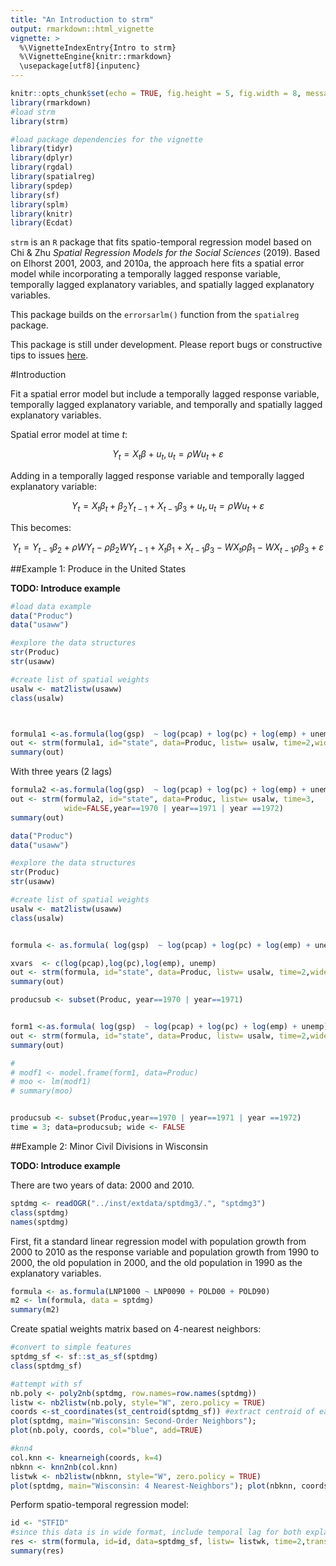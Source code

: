 ---
title: "An Introduction to strm"
output: rmarkdown::html_vignette
vignette: >
  %\VignetteIndexEntry{Intro to strm}
  %\VignetteEngine{knitr::rmarkdown}
  \usepackage[utf8]{inputenc}
---

```{r setup, include=FALSE}
knitr::opts_chunk$set(echo = TRUE, fig.height = 5, fig.width = 8, message = TRUE, warning = FALSE)
library(rmarkdown)
#load strm
library(strm)

#load package dependencies for the vignette
library(tidyr)
library(dplyr)
library(rgdal)
library(spatialreg)
library(spdep)
library(sf)
library(splm)
library(knitr)
library(Ecdat)
```

`strm` is an `R` package that fits spatio-temporal regression model based on Chi & Zhu *Spatial Regression Models for the Social Sciences* (2019). Based on Elhorst 2001, 2003, and 2010a, the approach here fits a spatial error model while incorporating a temporally lagged response variable, temporally lagged explanatory variables, and spatially lagged explanatory variables.

This package builds on the `errorsarlm()` function from the `spatialreg` package.

This package is still under development. Please report bugs or constructive tips to issues [here](https://github.com/mkamenet3/strm/issues).


#Introduction


Fit a spatial error model but include a temporally lagged response variable, temporally lagged explanatory variable, and temporally and spatially lagged explanatory variables.

Spatial error model at time $t$:

$$Y_t = X_t \beta + u_t, u_t=\rho Wu_t + \varepsilon$$

Adding in a temporally lagged response variable and temporally lagged explanatory variable:

$$Y_t = X_t\beta_t + \beta_2Y_{t-1} + X_{t-1}\beta_3 + u_t, u_t=\rho Wu_t + \varepsilon$$


This becomes:

$$Y_t = Y_{t-1} \beta_2 + \rho W Y_t - \rho\beta_2 WY_{t-1} + X_t \beta_1 + X_{t-1}\beta_3 - W X_t \rho \beta_1 -WX_{t-1} \rho \beta_3 + \varepsilon$$


##Example 1: Produce in the United States


**TODO: Introduce example**


```{r}
#load data example
data("Produc")
data("usaww")

#explore the data structures
str(Produc)
str(usaww)

#create list of spatial weights
usalw <- mat2listw(usaww)
class(usalw)



formula1 <-as.formula(log(gsp)  ~ log(pcap) + log(pc) + log(emp) + unemp)
out <- strm(formula1, id="state", data=Produc, listw= usalw, time=2,wide=FALSE,year==1970 | year==1971)
summary(out)

```

With three years (2 lags)

```{r}
formula2 <-as.formula(log(gsp)  ~ log(pcap) + log(pc) + log(emp) + unemp)
out <- strm(formula2, id="state", data=Produc, listw= usalw, time=3,
            wide=FALSE,year==1970 | year==1971 | year ==1972)
summary(out)

```



```{r testerissue1, eval=FALSE, echo=FALSE}
data("Produc")
data("usaww")

#explore the data structures
str(Produc)
str(usaww)

#create list of spatial weights
usalw <- mat2listw(usaww)
class(usalw)


formula <- as.formula( log(gsp)  ~ log(pcap) + log(pc) + log(emp) + unemp)

xvars  <- c(log(pcap),log(pc),log(emp), unemp)
out <- strm(formula, id="state", data=Produc, listw= usalw, time=2,wide=FALSE,year==1970 | year==1971)
summary(out)

producsub <- subset(Produc, year==1970 | year==1971)


form1 <-as.formula( log(gsp)  ~ log(pcap) + log(pc) + log(emp) + unemp)
out <- strm(formula, id="state", data=Produc, listw= usalw, time=2,wide=FALSE,year==1970 | year==1971)
summary(out)

# 
# modf1 <- model.frame(form1, data=Produc)
# moo <- lm(modf1)
# summary(moo)


producsub <- subset(Produc,year==1970 | year==1971 | year ==1972)
time = 3; data=producsub; wide <- FALSE


```


##Example 2: Minor Civil Divisions in Wisconsin

**TODO: Introduce example**

There are two years of data: 2000 and 2010.

```{r}
sptdmg <- readOGR("../inst/extdata/sptdmg3/.", "sptdmg3")
class(sptdmg)
names(sptdmg)
```


First, fit a standard linear regression model with population growth from 2000 to 2010 as the response variable and population growth from 1990 to 2000, the old population in 2000, and the old population in 1990 as the explanatory variables.

```{r}
formula <- as.formula(LNP1000 ~ LNP0090 + POLD00 + POLD90)
m2 <- lm(formula, data = sptdmg)
summary(m2)

```



Create spatial weights matrix based on 4-nearest neighbors:



```{r}
#convert to simple features
sptdmg_sf <- sf::st_as_sf(sptdmg)
class(sptdmg_sf)

#attempt with sf
nb.poly <- poly2nb(sptdmg, row.names=row.names(sptdmg))
listw <- nb2listw(nb.poly, style="W", zero.policy = TRUE)
coords <-st_coordinates(st_centroid(sptdmg_sf)) #extract centroid of each  minor civil division
plot(sptdmg, main="Wisconsin: Second-Order Neighbors");
plot(nb.poly, coords, col="blue", add=TRUE)

#knn4
col.knn <- knearneigh(coords, k=4)
nbknn <- knn2nb(col.knn)
listwk <- nb2listw(nbknn, style="W", zero.policy = TRUE)
plot(sptdmg, main="Wisconsin: 4 Nearest-Neighbors"); plot(nbknn, coords,col="forestgreen", add=TRUE)
```


Perform spatio-temporal regression model:

```{r}
id <- "STFID"
#since this data is in wide format, include temporal lag for both explanatory and response variable manually
res <- strm(formula, id=id, data=sptdmg_sf, listw= listwk, time=2,trans=NULL,wide=TRUE)
summary(res)
```



